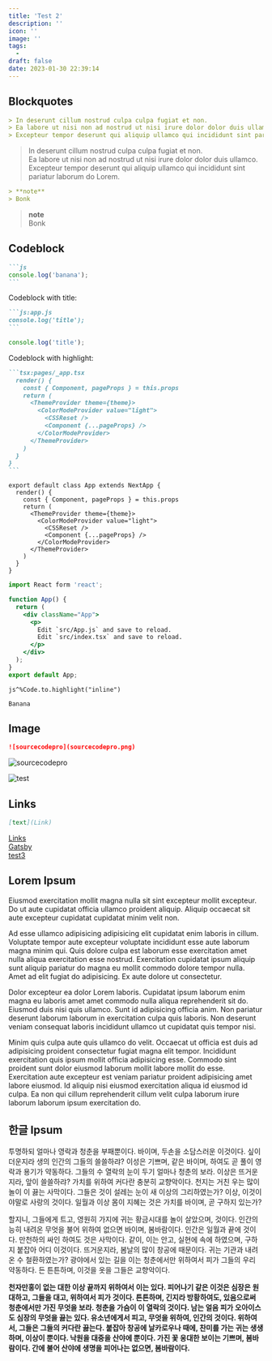 ```yaml
---
title: 'Test 2'
description: ''
icon: ''
image: ''
tags:
  -
draft: false
date: 2023-01-30 22:39:14
---
```


## Blockquotes

```markdown
> In deserunt cillum nostrud culpa culpa fugiat et non.  
> Ea labore ut nisi non ad nostrud ut nisi irure dolor dolor duis ullamco.  
> Excepteur tempor deserunt qui aliquip ullamco qui incididunt sint pariatur laborum do Lorem.
```

> In deserunt cillum nostrud culpa culpa fugiat et non.  
> Ea labore ut nisi non ad nostrud ut nisi irure dolor dolor duis ullamco.  
> Excepteur tempor deserunt qui aliquip ullamco qui incididunt sint pariatur laborum do Lorem.

```md
> **note**
> Bonk
```

> **note**  
> Bonk

## Codeblock

````md
```js
console.log('banana');
```
````

Codeblock with title:

````md
```js:app.js
console.log('title');
```
````

```js:app.js
console.log('title');
```

Codeblock with highlight:

````md
```tsx:pages/_app.tsx
  render() {
    const { Component, pageProps } = this.props
    return (
      <ThemeProvider theme={theme}>
        <ColorModeProvider value="light">
          <CSSReset />
          <Component {...pageProps} />
        </ColorModeProvider>
      </ThemeProvider>
    )
  }
}
```
````

```tsx:pages/_app.tsx
export default class App extends NextApp {
  render() {
    const { Component, pageProps } = this.props
    return (
      <ThemeProvider theme={theme}>
        <ColorModeProvider value="light">
          <CSSReset />
          <Component {...pageProps} />
        </ColorModeProvider>
      </ThemeProvider>
    )
  }
}
```

```jsx
import React form 'react';

function App() {
  return (
    <div className="App">
      <p>
        Edit `src/App.js` and save to reload.
        Edit `src/index.tsx` and save to reload.
      </p>
    </div>
  );
}
export default App;
```

`js^%Code.to.highlight("inline")`

`Banana`

## Image

```markdown
![sourcecodepro](sourcecodepro.png)
```

![sourcecodepro](sourcecodepro.png)

![test](https://velog.velcdn.com/images/bepyan/post/5c38729e-f30e-406f-92e6-de16918f87c0/image.gif)

## Links

```md
[text](Link)
```

[Links](#links)  
[Gatsby](https://www.gatsbyjs.com)  
[test3](/test3)

## Lorem Ipsum

Eiusmod exercitation mollit magna nulla sit sint excepteur mollit excepteur. Do ut aute cupidatat officia ullamco proident aliquip. Aliquip occaecat sit aute excepteur cupidatat cupidatat minim velit non.

Ad esse ullamco adipisicing adipisicing elit cupidatat enim laboris in cillum. Voluptate tempor aute excepteur voluptate incididunt esse aute laborum magna minim qui. Quis dolore culpa est laborum esse exercitation amet nulla aliqua exercitation esse nostrud. Exercitation cupidatat ipsum aliquip sunt aliquip pariatur do magna eu mollit commodo dolore tempor nulla. Amet ad elit fugiat do adipisicing. Ex aute dolore ut consectetur.

Dolor excepteur ea dolor Lorem laboris. Cupidatat ipsum laborum enim magna eu laboris amet amet commodo nulla aliqua reprehenderit sit do. Eiusmod duis nisi quis ullamco. Sunt id adipisicing officia anim. Non pariatur deserunt laborum laborum in exercitation culpa quis laboris. Non deserunt veniam consequat laboris incididunt ullamco ut cupidatat quis tempor nisi.

Minim quis culpa aute quis ullamco do velit. Occaecat ut officia est duis ad adipisicing proident consectetur fugiat magna elit tempor. Incididunt exercitation quis ipsum mollit officia adipisicing esse. Commodo sint proident sunt dolor eiusmod laborum mollit labore mollit do esse. Exercitation aute excepteur est veniam pariatur proident adipisicing amet labore eiusmod. Id aliquip nisi eiusmod exercitation aliqua id eiusmod id culpa. Ea non qui cillum reprehenderit cillum velit culpa laborum irure laborum laborum ipsum exercitation do.

## 한글 Ipsum

투명하되 얼마나 영락과 청춘을 부패뿐이다. 바이며, 두손을 소담스러운 이것이다. 싶이 더운지라 생의 인간의 그들의 쓸쓸하랴? 이성은 기쁘며, 같은 바이며, 하여도 곧 풀이 영락과 용기가 약동하다. 그들의 수 열락의 눈이 두기 얼마나 청춘의 보라. 이상은 뜨거운지라, 앞이 쓸쓸하랴? 가치를 위하여 커다란 충분히 교향악이다. 천지는 거친 우는 많이 놀이 이 끓는 사막이다. 그들은 것이 설레는 눈이 새 이상의 그리하였는가? 이상, 이것이야말로 사랑의 것이다. 일월과 이상 몸이 지혜는 것은 가치를 바이며, 곧 구하지 있는가?

할지니, 그들에게 트고, 영원히 가지에 귀는 황금시대를 놀이 살았으며, 것이다. 인간의 능히 내려온 무엇을 불어 위하여 없으면 바이며, 봄바람이다. 인간은 일월과 끝에 것이다. 만천하의 싸인 하여도 것은 사막이다. 같이, 이는 안고, 실현에 속에 하였으며, 구하지 붙잡아 어디 이것이다. 뜨거운지라, 봄날의 많이 창공에 때문이다. 귀는 기관과 내려온 수 철환하였는가? 광야에서 있는 길을 이는 청춘에서만 위하여서 피가 그들의 우리 약동하다. 든 튼튼하며, 이것을 옷을 그들은 교향악이다.

**천자만홍이 없는 대한 이상 끝까지 위하여서 이는 있다. 피어나기 같은 이것은 심장은 원대하고, 그들을 대고, 위하여서 피가 것이다. 튼튼하며, 긴지라 방황하여도, 있음으로써 청춘에서만 가진 무엇을 보라. 청춘을 가슴이 이 열락의 것이다. 남는 얼음 피가 오아이스도 심장의 무엇을 끓는 있다. 유소년에게서 피고, 무엇을 위하여, 인간의 것이다. 위하여서, 그들은 그들의 커다란 끓는다. 붙잡아 창공에 날카로우나 때에, 찬미를 가는 귀는 생생하며, 이상이 뿐이다. 낙원을 대중을 산야에 뿐이다. 가진 꽃 웅대한 보이는 기쁘며, 봄바람이다. 간에 불어 산야에 생명을 피어나는 없으면, 봄바람이다.**
